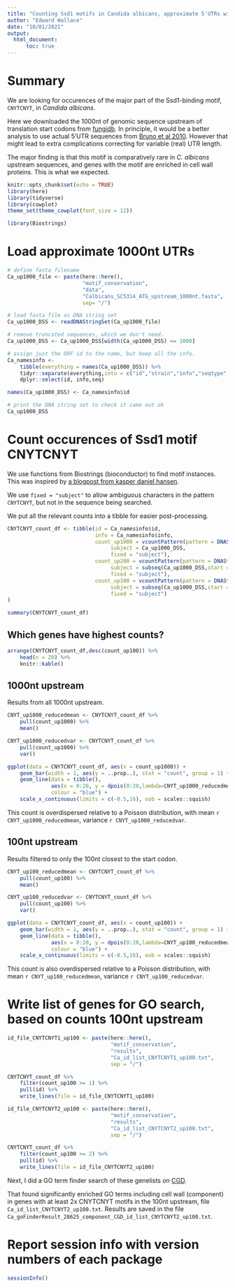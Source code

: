 ```yaml
---
title: "Counting Ssd1 motifs in Candida albicans, approximate 5'UTRs with fixed length upstream of CDSs"
author: "Edward Wallace"
date: "10/01/2021"
output: 
  html_document:
      toc: true
---
```


# Summary

We are looking for occurences of the major part of the Ssd1-binding motif, `CNYTCNYT`, in *Candida albicans*.

Here we downloaded the 1000nt of genomic sequence upstream of translation start codons from [fungidb](https://fungidb.org/).
In principle, it would be a better analysis to use actual 5'UTR sequences from [Bruno et al 2010](https://genome.cshlp.org/content/20/10/1451). However that might lead to extra complications correcting for variable (real) UTR length. 

The major finding is that this motif is comparatively rare in *C. albicans* upstream sequences, and genes with the motif are enriched in cell wall proteins. This is what we expected.

```r
knitr::opts_chunk$set(echo = TRUE)
library(here)
library(tidyverse)
library(cowplot)
theme_set(theme_cowplot(font_size = 12))

library(Biostrings)
```


# Load approximate 1000nt UTRs

```r
# define fasta filename
Ca_up1000_file <- paste(here::here(), 
                        "motif_conservation",
                        "data",
                        "Calbicans_SC5314_ATG_upstream_1000nt.fasta",
                        sep= "/")

# load fasta file as DNA string set
Ca_up1000_DSS <- readDNAStringSet(Ca_up1000_file)

# remove truncated sequences, which we don't need.
Ca_up1000_DSS <- Ca_up1000_DSS[width(Ca_up1000_DSS) == 1000]

# assign just the ORF id to the name, but keep all the info. 
Ca_namesinfo <- 
    tibble(everything = names(Ca_up1000_DSS)) %>%
    tidyr::separate(everything,into = c("id","strain","info","seqtype","seq","length"), sep = " \\| ") %>%
    dplyr::select(id, info,seq)

names(Ca_up1000_DSS) <- Ca_namesinfo$id

# print the DNA string set to check it came out ok
Ca_up1000_DSS
```


# Count occurences of Ssd1 motif CNYTCNYT

We use functions from Biostrings (bioconductor) to find motif instances. 
This was inspired by [a blogpost from kasper daniel hansen](https://kasperdanielhansen.github.io/genbioconductor/html/Biostrings_Matching.html).

We use `fixed = "subject"` to allow ambiguous characters in the pattern `CNYTCNYT`, but not in the sequence being searched.

We put all the relevant counts into a tibble for easier post-processing.

```r
CNYTCNYT_count_df <- tibble(id = Ca_namesinfo$id,
                            info = Ca_namesinfo$info,
                            count_up1000 = vcountPattern(pattern = DNAString("CNYTCNYT"),
                                 subject = Ca_up1000_DSS,
                                 fixed = "subject"),
                            count_up200 = vcountPattern(pattern = DNAString("CNYTCNYT"),
                                 subject = subseq(Ca_up1000_DSS,start = 801L, end = 1000L),
                                 fixed = "subject"),
                            count_up100 = vcountPattern(pattern = DNAString("CNYTCNYT"),
                                 subject = subseq(Ca_up1000_DSS,start = 901L, end = 1000L),
                                 fixed = "subject")
)

summary(CNYTCNYT_count_df)
```

## Which genes have highest counts?

```r
arrange(CNYTCNYT_count_df,desc(count_up100)) %>%
    head(n = 20) %>%
    knitr::kable()
```


## 1000nt upstream

Results from all 1000nt upstream.

```r
CNYT_up1000_reducedmean <- CNYTCNYT_count_df %>%
    pull(count_up1000) %>%
    mean()

CNYT_up1000_reducedvar <- CNYTCNYT_count_df %>%
    pull(count_up1000) %>%
    var()

ggplot(data = CNYTCNYT_count_df, aes(x = count_up1000)) +
    geom_bar(width = 1, aes(y = ..prop..), stat = "count", group = 1) +
    geom_line(data = tibble(),
              aes(x = 0:20, y = dpois(0:20,lambda=CNYT_up1000_reducedmean)),
              colour = "blue") + 
    scale_x_continuous(limits = c(-0.5,16), oob = scales::squish)
```

This count is overdispersed relative to a Poisson distribution, with mean `r CNYT_up1000_reducedmean`, variance `r CNYT_up1000_reducedvar`.

## 100nt upstream

Results filtered to only the 100nt closest to the start codon.

```r
CNYT_up100_reducedmean <- CNYTCNYT_count_df %>%
    pull(count_up100) %>%
    mean()

CNYT_up100_reducedvar <- CNYTCNYT_count_df %>%
    pull(count_up100) %>%
    var()

ggplot(data = CNYTCNYT_count_df, aes(x = count_up100)) +
    geom_bar(width = 1, aes(y = ..prop..), stat = "count", group = 1) +
    geom_line(data = tibble(),
              aes(x = 0:20, y = dpois(0:20,lambda=CNYT_up100_reducedmean)),
              colour = "blue") + 
    scale_x_continuous(limits = c(-0.5,16), oob = scales::squish)
```

This count is also overdispersed relative to a Poisson distribution, with mean `r CNYT_up100_reducedmean`, variance `r CNYT_up100_reducedvar`.

# Write list of genes for GO search, based on counts 100nt upstream

```r

id_file_CNYTCNYT1_up100 <- paste(here::here(),
                                 "motif_conservation",
                                 "results",
                                 "Ca_id_list_CNYTCNYT1_up100.txt",
                                 sep = "/")

CNYTCNYT_count_df %>%
    filter(count_up100 >= 1) %>%
    pull(id) %>%
    write_lines(file = id_file_CNYTCNYT1_up100)

id_file_CNYTCNYT2_up100 <- paste(here::here(),
                                 "motif_conservation",
                                 "results",
                                 "Ca_id_list_CNYTCNYT2_up100.txt",
                                 sep = "/")

CNYTCNYT_count_df %>%
    filter(count_up100 >= 2) %>%
    pull(id) %>%
    write_lines(file = id_file_CNYTCNYT2_up100)
```

Next, I did a GO term finder search of these genelists on [CGD](http://www.candidagenome.org/).

That found significantly enriched GO terms including cell wall (component) in genes with at least 2x CNYTCNYT motifs in the 100nt upstream, file `Ca_id_list_CNYTCNYT2_up100.txt`. Results are saved in the file `Ca_goFinderResult_28625_component_CGD_id_list_CNYTCNYT2_up100.txt`.


# Report session info with version numbers of each package

```r
sessionInfo()
```